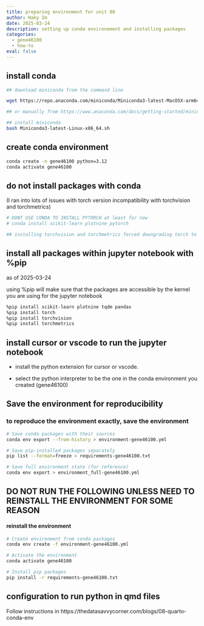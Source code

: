 ```yaml
---
title: preparing environment for unit 00
author: Haky Im
date: 2025-03-24
description: setting up conda environement and installing packages
categories:
  - gene46100
  - how-to
eval: false
---
```


## install conda

```bash

## download miniconda from the command line

wget https://repo.anaconda.com/miniconda/Miniconda3-latest-MacOSX-arm64.sh

## or manually from https://www.anaconda.com/docs/getting-started/miniconda/main

## install miniconda
bash Miniconda3-latest-Linux-x86_64.sh

```

## create conda environment
```bash
conda create -n gene46100 python=3.12
conda activate gene46100

```

## do not install packages with conda
(I ran into lots of issues with torch version incompatibility with torchvision and torchmetrics)
```bash
# DONT USE CONDA TO INSTALL PYTORCH at least for now
# conda install scikit-learn plotnine pytorch 

## installing torchvision and torchmetrics forced downgrading torch to 2.3.1 which was not compatible with mps

```

## install all packages within jupyter notebook with %pip
as of 2025-03-24

using %pip will make sure that the packages are accessible by the kernel you are using for the jupyter notebook
```bash
%pip install scikit-learn plotnine tqdm pandas 
%pip install torch
%pip install torchvision
%pip install torchmetrics
```


## install cursor or vscode to run the jupyter notebook

- install the python extension for cursor or vscode.

- select the python interpreter to be the one in the conda environment you created (gene46100)


## Save the environment for reproducibility

### to reproduce the environment exactly, save the environment
```bash
# Save conda packages with their sources
conda env export --from-history > environment-gene46100.yml

# Save pip-installed packages separately
pip list --format=freeze > requirements-gene46100.txt

# Save full environment state (for reference)
conda env export > environment_full-gene46100.yml
```

## DO NOT RUN THE FOLLOWING UNLESS NEED TO REINSTALL THE ENVIRONMENT FOR SOME REASON

#### reinstall the environment
```bash
# Create environment from conda packages
conda env create -f environment-gene46100.yml

# Activate the environment
conda activate gene46100

# Install pip packages
pip install -r requirements-gene46100.txt

```

## configuration to run python in qmd files

Follow instructions in https://thedatasavvycorner.com/blogs/08-quarto-conda-env